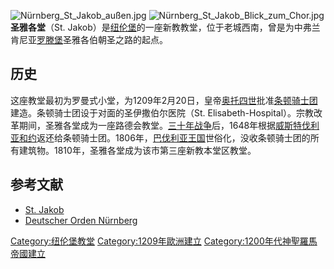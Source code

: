 [[File:Nürnberg_St_Jakob_außen.jpg|thumb]]
[[File:Nürnberg_St_Jakob_Blick_zum_Chor.jpg|thumb]]
'''圣雅各堂'''（St. Jakob）是[[纽伦堡|纽伦堡]]的一座新教教堂，位于老城西南，曾是为中弗兰肯尼亚[[罗滕堡|罗滕堡]]圣雅各伯朝圣之路的起点。

==历史==
这座教堂最初为罗曼式小堂，为1209年2月20日，皇帝[[奥托四世|奥托四世]]批准[[条顿骑士团|条顿骑士团]]建造。条顿骑士团设于对面的圣伊撒伯尔医院（St. Elisabeth-Hospital）。宗教改革期间，圣雅各堂成为一座路德会教堂。[[三十年战争|三十年战争]]后，1648年根据[[威斯特伐利亚和约|威斯特伐利亚和约]]返还给条顿骑士团。1806年，[[巴伐利亚王国|巴伐利亚王国]]世俗化，没收条顿骑士团的所有建筑物。1810年，圣雅各堂成为该市第三座新教本堂区教堂。 

==参考文献==
{{Commonscat|St. Jakob (Nürnberg)}}
* [http://www.st-jakob-nbg.de St. Jakob]{{Wayback|url=http://www.st-jakob-nbg.de/ |date=20200126022240 }}
* [https://web.archive.org/web/20100412153625/http://www.kommende-nuernberg.de/ Deutscher Orden Nürnberg]

{{Coord|49|27|00|N|11|04|13|E|source:dewiki_region:DE-BY_type:landmark|format=dms|display=title}}
{{Authority control}}

[[Category:纽伦堡教堂|Category:纽伦堡教堂]]
[[Category:1209年歐洲建立|Category:1209年歐洲建立]]
[[Category:1200年代神聖羅馬帝國建立|Category:1200年代神聖羅馬帝國建立]]
